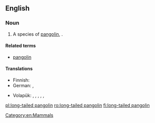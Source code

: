 ==English==
{{rfi}}
{{wikipedia|Pangolin}}
{{wikispecies|Manis tetradactyla}}

===Noun===
{{en-noun|head=[[long-tailed]] [[pangolin]]}}

# A species of [[pangolin]], {{taxlink|Manis tetradactyla|species|noshow=1}}.

====Related terms====
* [[pangolin]]

====Translations====
{{trans-top|''Manis tetradactyla''}}
* Finnish: {{t|fi|pitkähäntämuurahaiskäpy}}
* German: {{t|de|Langschwanzschuppentier|n}}, {{t|de|Schwarzbauchschuppentier|n}}
{{trans-mid}}
* Volapük: {{qualifier|♂♀}} {{t|vo|lunagöbamanit}}, {{qualifier|♂}} {{t|vo|lunagöbahimanit}}, {{qualifier|♀}} {{t|vo|lunagöbajimanit}}, {{qualifier|♂♀ offspring}} {{t|vo|lunagöbamanitül}}, {{qualifier|♂ offspring}} {{t|vo|lunagöbahimanitül}}, {{qualifier|♀ offspring}} {{t|vo|lunagöbajimanitül}}
{{trans-bottom}}

[[Category:en:Mammals]]

[[pl:long-tailed pangolin]]
[[ro:long-tailed pangolin]]
[[fi:long-tailed pangolin]]